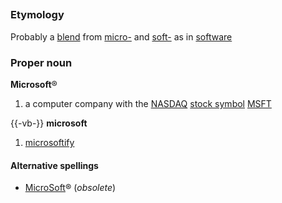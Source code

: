 {{wikipedia}}
=={{en}}==
===Etymology===
Probably a [[blend]] from [[micro-]] and [[soft-]] as in [[software]]

===Proper noun===
'''Microsoft'''&reg;
#a computer company with the [[NASDAQ]] [[stock symbol]] [[MSFT]]

{{-vb-}}
'''microsoft'''
#{{slang}} [[microsoftify]]

====Alternative spellings====
*[[MicroSoft]]&reg; (''obsolete'')<!-- what date or year did it change? -->